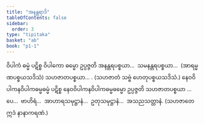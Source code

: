 ```yaml
---
title: "အနန္တရာဒိ"
tableOfContents: false
sidebar:
  order: 3
type: "tipitaka"
basket: "ab"
book: "p1-1"
---
```



<DynamicBreadcrumb />

<Division number="13" book="p1-1" e="ch" v="36" p="391">

<Paragraph number="2066" book="p1-1">
ဝိပါကံ ဓမ္မံ ပဋိစ္စ ဝိပါကော ဓမ္မော ဥပ္ပဇ္ဇတိ အနန္တရပစ္စယာ…  သမနန္တရပစ္စယာ…  (အာရမ္မဏပစ္စယသဒိသံ) သဟဇာတပစ္စယာ… . (သဟဇာတံ သဗ္ဗံ ဟေတုပစ္စယသဒိသံ.)
</Paragraph>

<Paragraph number="2067" book="p1-1">
နေဝဝိပါကနဝိပါကဓမ္မဓမ္မံ ပဋိစ္စ နေဝဝိပါကနဝိပါကဓမ္မဓမ္မော ဥပ္ပဇ္ဇတိ သဟဇာတပစ္စယာ …ပေ…  ဗာဟိရံ…  အာဟာရသမုဋ္ဌာနံ…  ဥတုသမုဋ္ဌာနံ…  အသညသတ္တာနံ. (သဟဇာတေ ဣဒံ နာနာကရဏံ.)
</Paragraph>
</Division>